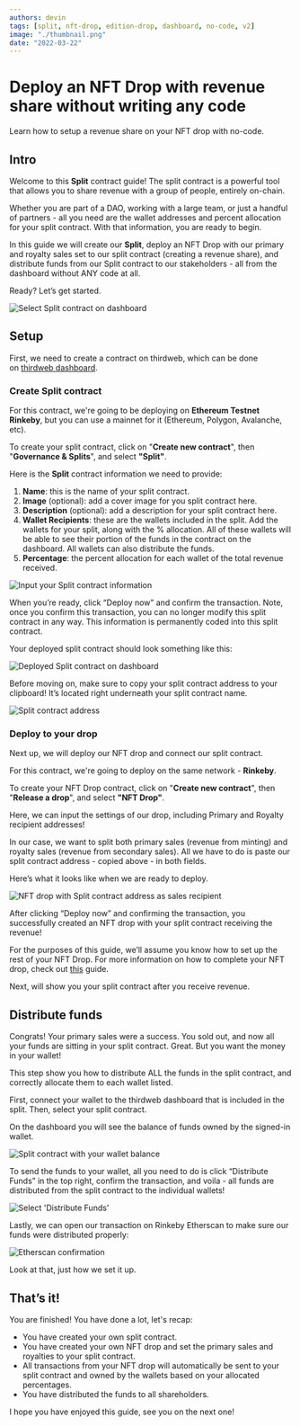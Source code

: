 ```yaml
---
authors: devin
tags: [split, nft-drop, edition-drop, dashboard, no-code, v2]
image: "./thumbnail.png"
date: "2022-03-22"
---
```


# Deploy an NFT Drop with revenue share without writing any code

Learn how to setup a revenue share on your NFT drop with no-code.

<!-- truncate -->

## Intro

Welcome to this **Split** contract guide! The split contract is a powerful tool that allows you to share revenue with a group of people, entirely on-chain.

Whether you are part of a DAO, working with a large team, or just a handful of partners - all you need are the wallet addresses and percent allocation for your split contract. With that information, you are ready to begin.

In this guide we will create our **Split**, deploy an NFT Drop with our primary and royalty sales set to our split contract (creating a revenue share), and distribute funds from our Split contract to our stakeholders - all from the dashboard without ANY code at all.

Ready? Let’s get started.

![Select Split contract on dashboard](./select-split-from-dashboard.png)

## Setup

First, we need to create a contract on thirdweb, which can be done on [thirdweb dashboard](https://thirdweb.com/dashboard).

### Create Split contract

For this contract, we're going to be deploying on **Ethereum Testnet Rinkeby**, but you can use a mainnet for it (Ethereum, Polygon, Avalanche, etc).

To create your split contract, click on "**Create new contract**", then "**Governance & Splits**", and select **"Split"**.

Here is the **Split** contract information we need to provide:

1. **Name**: this is the name of your split contract.
2. **Image** (optional): add a cover image for you split contract here.
3. **Description** (optional): add a description for your split contract here.
4. **Wallet Recipients**: these are the wallets included in the split. Add the wallets for your split, along with the % allocation. All of these wallets will be able to see their portion of the funds in the contract on the dashboard. All wallets can also distribute the funds.
5. **Percentage**: the percent allocation for each wallet of the total revenue received.

![Input your Split contract information](./deploy-new-split-contract.png)

When you’re ready, click “Deploy now” and confirm the transaction. Note, once you confirm this transaction, you can no longer modify this split contract in any way. This information is permanently coded into this split contract.

Your deployed split contract should look something like this:

![Deployed Split contract on dashboard](./deployed-split-contract.png)

Before moving on, make sure to copy your split contract address to your clipboard! It’s located right underneath your split contract name.

![Split contract address](./split-contract-address.png)

### Deploy to your drop

Next up, we will deploy our NFT drop and connect our split contract.

For this contract, we're going to deploy on the same network - **Rinkeby**.

To create your NFT Drop contract, click on "**Create new contract**", then "**Release a drop**", and select **"NFT Drop"**.

Here, we can input the settings of our drop, including Primary and Royalty recipient addresses!

In our case, we want to split both primary sales (revenue from minting) and royalty sales (revenue from secondary sales). All we have to do is paste our split contract address - copied above - in both fields.

Here’s what it looks like when we are ready to deploy.

![NFT drop with Split contract address as sales recipient](./deploy-nft-drop.png)

After clicking “Deploy now” and confirming the transaction, you successfully created an NFT drop with your split contract receiving the revenue!

For the purposes of this guide, we’ll assume you know how to set up the rest of your NFT Drop. For more information on how to complete your NFT drop, check out [this](/guides/release-an-nft-drop-with-no-code) guide.

Next, will show you your split contract after you receive revenue.

## Distribute funds

Congrats! Your primary sales were a success. You sold out, and now all your funds are sitting in your split contract. Great. But you want the money in your wallet!

This step show you how to distribute ALL the funds in the split contract, and correctly allocate them to each wallet listed.

First, connect your wallet to the thirdweb dashboard that is included in the split. Then, select your split contract.

On the dashboard you will see the balance of funds owned by the signed-in wallet.

![Split contract with your wallet balance](./split-contract-with-funds.png)

To send the funds to your wallet, all you need to do is click “Distribute Funds” in the top right, confirm the transaction, and voila - all funds are distributed from the split contract to the individual wallets!

![Select 'Distribute Funds'](./select-distribute-funds.png)

Lastly, we can open our transaction on Rinkeby Etherscan to make sure our funds were distributed properly:

![Etherscan confirmation](./etherscan-confirmation.png)

Look at that, just how we set it up.

## That’s it!

You are finished! You have done a lot, let's recap:

- You have created your own split contract.
- You have created your own NFT drop and set the primary sales and royalties to your split contract.
- All transactions from your NFT drop will automatically be sent to your split contract and owned by the wallets based on your allocated percentages.
- You have distributed the funds to all shareholders.

I hope you have enjoyed this guide, see you on the next one!
